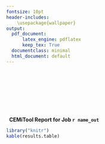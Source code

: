 ```yaml
---
fontsize: 10pt
header-includes: 
    \usepackage{wallpaper} 
output:
  pdf_document:
      latex_engine: pdflatex
      keep_tex: True
  documentclass: minimal
  html_document: default
---
```

\pagenumbering{gobble}
\fontfamily{phv}
\fontsize{12}{22}
\selectfont
\ULCornerWallPaper{1}{csblLogo.png} 

\ 
 
\ 
 
\ 

\ 

\ 
**CEMiTool Report for Job `r name_out`**
\begin{center}
Parameters used in this analysis
\end{center}



```r
library("knitr")
kable(results.table)
```



